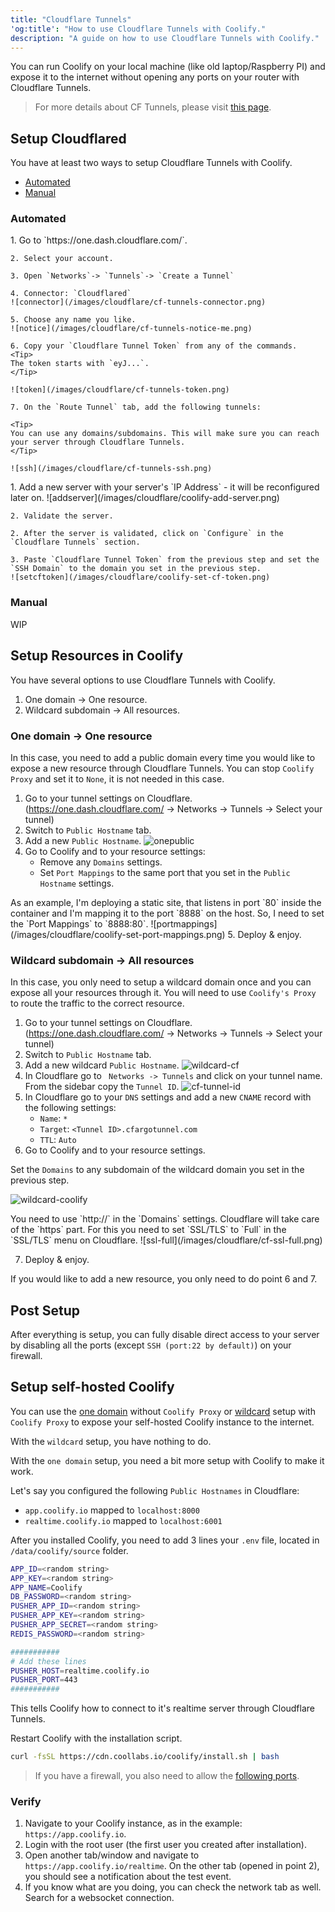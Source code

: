 ```yaml
---
title: "Cloudflare Tunnels"
'og:title': "How to use Cloudflare Tunnels with Coolify."
description: "A guide on how to use Cloudflare Tunnels with Coolify."
---
```


You can run Coolify on your local machine (like old laptop/Raspberry PI) and expose it to the internet without opening any ports on your router with Cloudflare Tunnels.

> For more details about CF Tunnels, please visit [this page](https://developers.cloudflare.com/cloudflare-one/connections/connect-networks/).

## Setup Cloudflared

You have at least two ways to setup Cloudflare Tunnels with Coolify.

- [Automated](#automated)
- [Manual](#manual)

### Automated
<Steps>
  <Step title="Setup Tunnels on Cloudflare">
    1. Go to `https://one.dash.cloudflare.com/`.

    2. Select your account.

    3. Open `Networks`-> `Tunnels`-> `Create a Tunnel`

    4. Connector: `Cloudflared`
    ![connector](/images/cloudflare/cf-tunnels-connector.png)

    5. Choose any name you like.
    ![notice](/images/cloudflare/cf-tunnels-notice-me.png)

    6. Copy your `Cloudflare Tunnel Token` from any of the commands.
    <Tip>
    The token starts with `eyJ...`.
    </Tip>

    ![token](/images/cloudflare/cf-tunnels-token.png)

    7. On the `Route Tunnel` tab, add the following tunnels:
    
    <Tip>
    You can use any domains/subdomains. This will make sure you can reach your server through Cloudflare Tunnels.
    </Tip>
    
    ![ssh](/images/cloudflare/cf-tunnels-ssh.png)
  </Step>
    <Step title="Setup Tunnels on Coolify">
    1. Add a new server with your server's `IP Address` - it will be reconfigured later on.
    ![addserver](/images/cloudflare/coolify-add-server.png)

    2. Validate the server.

    2. After the server is validated, click on `Configure` in the `Cloudflare Tunnels` section.

    3. Paste `Cloudflare Tunnel Token` from the previous step and set the `SSH Domain` to the domain you set in the previous step.
    ![setcftoken](/images/cloudflare/coolify-set-cf-token.png)
  </Step>
  </Steps>

### Manual
WIP

## Setup Resources in Coolify

You have several options to use Cloudflare Tunnels with Coolify.
1. One domain -> One resource.
2. Wildcard subdomain -> All resources.

### One domain -> One resource

In this case, you need to add a public domain every time you would like to expose a new resource through Cloudflare Tunnels.
<Tip>
 You can stop `Coolify Proxy` and set it to `None`, it is not needed in this case.
</Tip>

1. Go to your tunnel settings on Cloudflare. (https://one.dash.cloudflare.com/ -> Networks -> Tunnels -> Select your tunnel)
2. Switch to `Public Hostname` tab.
3. Add a new `Public Hostname`.
![onepublic](/images/cloudflare/cf-one-public-hostname.png)
4. Go to Coolify and to your resource settings:
    - Remove any `Domains` settings.
    - Set `Port Mappings` to the same port that you set in the `Public Hostname` settings.
<Tip>
As an example, I'm deploying a static site, that listens in port `80` inside the container and I'm mapping it to the port `8888` on the host. So, I need to set the `Port Mappings` to `8888:80`.
![portmappings](/images/cloudflare/coolify-set-port-mappings.png)
</Tip>
5. Deploy & enjoy.


### Wildcard subdomain -> All resources
In this case, you only need to setup a wildcard domain once and you can expose all your resources through it.
<Warning>
 You will need to use `Coolify's Proxy` to route the traffic to the correct resource.
</Warning>

1. Go to your tunnel settings on Cloudflare. (https://one.dash.cloudflare.com/ -> Networks -> Tunnels -> Select your tunnel)
2. Switch to `Public Hostname` tab.
3. Add a new wildcard `Public Hostname`.
![wildcard-cf](/images/cloudflare/cf-wildcard-public-hostname.png)
4. In Cloudflare go to ` Networks -> Tunnels` and click on your tunnel name. From the sidebar copy the `Tunnel ID`.
![cf-tunnel-id](/images/cloudflare/cf-tunnel-id.png)
5. In Cloudflare go to your `DNS` settings and add a new `CNAME` record with the following settings:
    - `Name`: `*`
    - `Target`: `<Tunnel ID>.cfargotunnel.com`
    - `TTL`: `Auto` 
6. Go to Coolify and to your resource settings.
    
Set the `Domains` to any subdomain of the wildcard domain you set in the previous step.

![wildcard-coolify](/images/cloudflare/coolify-set-domains.png)


<Warning>
You need to use `http://` in the `Domains` settings. Cloudflare will take care of the `https` part.
For this you need to set `SSL/TLS` to `Full` in the `SSL/TLS` menu on Cloudflare.
![ssl-full](/images/cloudflare/cf-ssl-full.png)

</Warning>

7. Deploy & enjoy.

<Tip>
If you would like to add a new resource, you only need to do point 6 and 7.
</Tip>


## Post Setup
After everything is setup, you can fully disable direct access to your server by disabling all the ports (except `SSH (port:22 by default)`) on your firewall.


## Setup self-hosted Coolify

You can use the [one domain](#one-domain-one-resource) without `Coolify Proxy` or [wildcard](#wildcard-subdomain-all-resources) setup with `Coolify Proxy` to expose your self-hosted Coolify instance to the internet.

With the `wildcard` setup, you have nothing to do.

With the `one domain` setup, you need a bit more setup with Coolify to make it work.

Let's say you configured the following `Public Hostnames` in Cloudflare:
- `app.coolify.io` mapped to `localhost:8000`
- `realtime.coolify.io` mapped to `localhost:6001`

After you installed Coolify, you need to add 3 lines your `.env` file, located in `/data/coolify/source` folder.

```bash
APP_ID=<random string>
APP_KEY=<random string>
APP_NAME=Coolify
DB_PASSWORD=<random string>
PUSHER_APP_ID=<random string>
PUSHER_APP_KEY=<random string>
PUSHER_APP_SECRET=<random string>
REDIS_PASSWORD=<random string>

###########
# Add these lines
PUSHER_HOST=realtime.coolify.io
PUSHER_PORT=443
###########
```

This tells Coolify how to connect to it's realtime server through Cloudflare Tunnels.

Restart Coolify with the installation script.

```bash
curl -fsSL https://cdn.coollabs.io/coolify/install.sh | bash
```

> If you have a firewall, you also need to allow the [following ports](../server/firewall).
### Verify

1. Navigate to your Coolify instance, as in the example: `https://app.coolify.io`.
2. Login with the root user (the first user you created after installation).
3. Open another tab/window and navigate to `https://app.coolify.io/realtime`. On the other tab (opened in point 2), you should see a notification about the test event.
4. If you know what are you doing, you can check the network tab as well. Search for a websocket connection.
